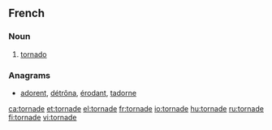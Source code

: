 ==French==
===Noun===
{{fr-noun|f}}
#[[tornado]]

===Anagrams===
* [[adorent#French|adorent]], [[détrôna#French|détrôna]], [[érodant#French|érodant]], [[tadorne#French|tadorne]]

[[ca:tornade]]
[[et:tornade]]
[[el:tornade]]
[[fr:tornade]]
[[io:tornade]]
[[hu:tornade]]
[[ru:tornade]]
[[fi:tornade]]
[[vi:tornade]]